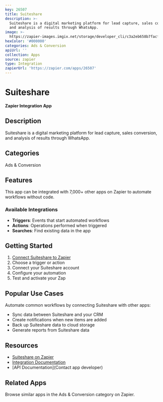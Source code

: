 ```yaml
---
key: 26507
title: Suiteshare
description: >-
  Suiteshare is a digital marketing platform for lead capture, sales conversion,
  and analysis of results through WhatsApp.
image: >-
  https://zapier-images.imgix.net/storage/developer_cli/c3a2eb658b7facf3d5821444c21764ad.png?auto=format%2Ccompress&ixlib=python-3.0.0&q=50
hexColor: '#000000'
categories: Ads & Conversion
apiUrl: ''
collection: Apps
source: zapier
type: Integration
zapierUrl: 'https://zapier.com/apps/26507'
---
```

# Suiteshare

**Zapier Integration App**

## Description

Suiteshare is a digital marketing platform for lead capture, sales conversion, and analysis of results through WhatsApp.

## Categories

Ads & Conversion

## Features

This app can be integrated with 7,000+ other apps on Zapier to automate workflows without code.

### Available Integrations

- **Triggers**: Events that start automated workflows
- **Actions**: Operations performed when triggered
- **Searches**: Find existing data in the app

## Getting Started

1. [Connect Suiteshare to Zapier](https://zapier.com/apps/26507)
2. Choose a trigger or action
3. Connect your Suiteshare account
4. Configure your automation
5. Test and activate your Zap

## Popular Use Cases

Automate common workflows by connecting Suiteshare with other apps:

- Sync data between Suiteshare and your CRM
- Create notifications when new items are added
- Back up Suiteshare data to cloud storage
- Generate reports from Suiteshare data

## Resources

- [Suiteshare on Zapier](https://zapier.com/apps/26507)
- [Integration Documentation](https://zapier.com/apps/26507/integrations)
- [API Documentation](Contact app developer)

## Related Apps

Browse similar apps in the Ads & Conversion category on Zapier.
